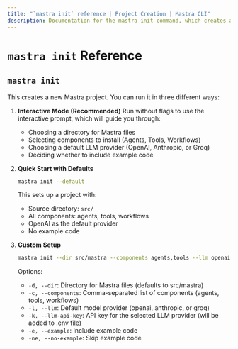 ```yaml
---
title: "`mastra init` reference | Project Creation | Mastra CLI"
description: Documentation for the mastra init command, which creates a new Mastra project with interactive setup options.
---
```


# `mastra init` Reference

## `mastra init`

This creates a new Mastra project. You can run it in three different ways:

1. **Interactive Mode (Recommended)**
   Run without flags to use the interactive prompt, which will guide you through:

   - Choosing a directory for Mastra files
   - Selecting components to install (Agents, Tools, Workflows)
   - Choosing a default LLM provider (OpenAI, Anthropic, or Groq)
   - Deciding whether to include example code

2. **Quick Start with Defaults**

   ```bash
   mastra init --default
   ```

   This sets up a project with:

   - Source directory: `src/`
   - All components: agents, tools, workflows
   - OpenAI as the default provider
   - No example code

3. **Custom Setup**
   ```bash
   mastra init --dir src/mastra --components agents,tools --llm openai --example
   ```
   Options:
   - `-d, --dir`: Directory for Mastra files (defaults to src/mastra)
   - `-c, --components`: Comma-separated list of components (agents, tools, workflows)
   - `-l, --llm`: Default model provider (openai, anthropic, or groq)
   - `-k, --llm-api-key`: API key for the selected LLM provider (will be added to .env file)
   - `-e, --example`: Include example code
   - `-ne, --no-example`: Skip example code
